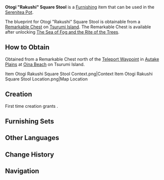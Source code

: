 {{Furnishing Infobox
|id             = 374205
|image          = Item Otogi Rakushi Square Stool.png
|category       = Outdoor Furnishing
|subcategory    = Seating
|rarity         = 2
|adeptal_energy = 30
|load           = 35
|reduced_load   = 24
|description    = A light square stool made from [[Otogi Wood]]. Its construction is simple and easy to make, but it is also not all that long-lasting. Unlucky people might even destroy it all at once just by sitting down. At this time, it is common that the others present will all seat themselves directly on the ground as well, as if to help their unfortunate friend split the ill-luck for the day.
|blueprint      = Remarkable Chest
}}
'''Otogi "Rakushi" Square Stool''' is a [[Furnishing]] item that can be used in the [[Serenitea Pot]].

The blueprint for Otogi "Rakushi" Square Stool is obtainable from a [[Remarkable Chest]] on [[Tsurumi Island]]. The Remarkable Chest is available after unlocking [[The Sea of Fog and the Rite of the Trees]].

==How to Obtain==
Obtained from a Remarkable Chest north of the [[Teleport Waypoint]] in [[Autake Plains]] at [[Oina Beach]] on Tsurumi Island.
<gallery hideaddbutton="true" captionalign="center">
Item Otogi Rakushi Square Stool Context.png|Context
Item Otogi Rakushi Square Stool Location.png|Map Location
</gallery>

==Creation==
First time creation grants {{Item|Trust|24|x=30}}.
{{Recipe
|type = Creation
|time = 12h
|Otogi Wood = 4
|sort = Otogi Wood
}}

==Furnishing Sets==
{{Craft Usage}}

==Other Languages==
{{Other Languages|default_hidden=1
|en      = Otogi "Rakushi" Square Stool
|zhs     = 御伽木「乐至」方凳
|zhs_rm  = Yùjiā-mù "Lèzhì" Fāng Dèng
|zht     = 御伽木「樂至」方凳
|zht_rm  = Yùjiā-mù "Lèzhì" Fāng Dèng
|ja      = 御伽の「楽至」腰掛け
|ja_rm   = Otogi no "Rakushi" Koshikake
|ko      = 오토기나무 「즐거움의  극치」 사각 의자
|ko_rm   = 
|es      = Banco de madera de murmurador: Felicidad
|fr      = Tabouret « Rakushi » en bois de dulcinier
|ru      = Квадратный табурет из отоги «Ракуси»
|th      = เก้าอี้ไม้ Otogi ทรงสี่เหลี่ยม "Rakushi"
|th_rm   = 
|vi      = Ghế Gỗ Otogi "Rakushi"
|de      = Eckiger „Rakushi“-Stuhl aus Otogi-Holz
|id      = Bangku Persegi "Rakushi" dari Otogi
|pt      = Banco Quadrado de Madeira Otogi "Rakushi"
}}

==Change History==
{{Change History|2.2}}

==Navigation==
{{Furnishing Navbox/Exterior|Outdoor Furnishing}}